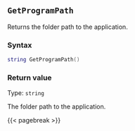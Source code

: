 ## `GetProgramPath`

Returns the folder path\index{File paths!application folder} to the application.

### Syntax {-}

``` .lua
string GetProgramPath() 
```

### Return value {-}

Type: `string`

The folder path to the application.

{{< pagebreak >}}

